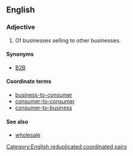 ==English==
{{wikipedia}}

===Adjective===
{{en-adj|head=[[business]]-[[to]]-[[business]]}}

# Of businesses selling to other businesses.

====Synonyms====
* [[B2B]]

====Coordinate terms====
* [[business-to-consumer]]
* [[consumer-to-consumer]]
* [[consumer-to-business]]

====See also====
* [[wholesale]]

[[Category:English reduplicated coordinated pairs]]